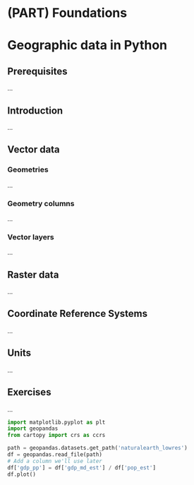 # (PART) Foundations {-}

# Geographic data in Python {#spatial-class}

## Prerequisites

...

## Introduction

...

## Vector data

### Geometries

...

### Geometry columns

...

### Vector layers

...


## Raster data

...

## Coordinate Reference Systems

...

## Units

...

## Exercises

...

```python
import matplotlib.pyplot as plt
import geopandas
from cartopy import crs as ccrs

path = geopandas.datasets.get_path('naturalearth_lowres')
df = geopandas.read_file(path)
# Add a column we'll use later
df['gdp_pp'] = df['gdp_md_est'] / df['pop_est']
df.plot()
```

